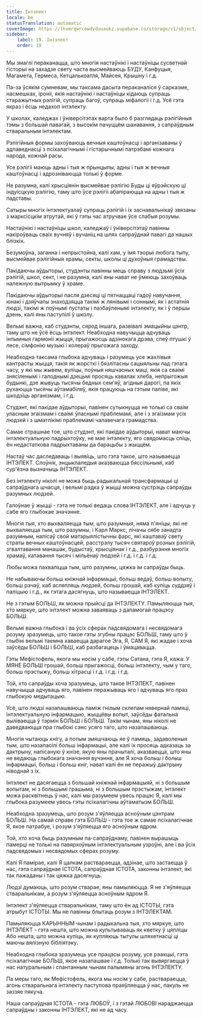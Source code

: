 ```yaml
---
title: Інтэлект
locale: be
statusTranslation: automatic
coverImage: https://lhvmrqwrcowdvduuaukz.supabase.co/storage/v1/object/public/strapi-uploads/small_cover-educacion-fundamental.webp-2d51a7828a2b1309555be27f7e2a61a0.webp
sidebar:
    label: 19. Інтэлект
    order: 19
---
```

Мы змаглі пераканацца, што многія настаўнікі і настаўніцы сусветнай гісторыі на захадзе свету часта высмейваюць БУДУ, Канфуцыя, Магамета, Гермеса, Кетцалькоатля, Майсея, Крышну і г.д.

Па-за ўсякім сумневам, мы таксама дасыта пераканаліся ў сарказме, насмешках, іроніі, якія настаўнікі і настаўніцы кідаюць супраць старажытных рэлігій, супраць багоў, супраць міфалогіі і г.д. Усё гэта якраз і ёсць недахоп інтэлекту.

У школах, каледжах і ўніверсітэтах варта было б разглядаць рэлігійныя тэмы з большай павагай, з высокім пачуццём шанавання, з сапраўдным стваральным інтэлектам.

Рэлігійныя формы захоўваюць вечныя каштоўнасці і арганізаваны ў адпаведнасці з псіхалагічнымі і гістарычнымі патрэбамі кожнага народа, кожнай расы.

Усе рэлігіі маюць адны і тыя ж прынцыпы, адны і тыя ж вечныя каштоўнасці і адрозніваюцца толькі ў форме.

Не разумна, калі хрысціянін высмейвае рэлігію Буды ці яўрэйскую ці індуісцкую рэлігію, таму што ўсе рэлігіі абапіраюцца на адны і тыя ж падставы.

Сатыры многіх інтэлектуалаў супраць рэлігій і іх заснавальнікаў звязаны з марксісцкім атрутай, які ў гэты час атручвае ўсе слабыя розумы.

Настаўнікі і настаўніцы школ, каледжаў і ўніверсітэтаў павінны накіроўваць сваіх вучняў і вучаніц на шлях сапраўднай павагі да нашых блізкіх.

Безумоўна, заганна і непрыстойна, калі хам, у імя тэорыі любога тыпу, высмейвае рэлігійныя храмы, секты, школы ці духоўныя грамадствы.

Пакідаючы аўдыторыі, студэнты павінны мець справу з людзьмі ўсіх рэлігій, школ, сект, і не разумна, калі яны нават не ўмеюць захоўваць належную вытрымку ў храме.

Пакідаючы аўдыторыі пасля дзесяці ці пятнаццаці гадоў навучання, юнакі і дзяўчаты знаходзяцца такімі ж лянівымі і соннымі, як і астатнія людзі, такімі ж поўнымі пустаты і пазбаўленымі інтэлекту, як і ў першы дзень, калі яны паступілі ў школу.

Вельмі важна, каб студэнты, сярод іншага, развівалі эмацыйны цэнтр, таму што не ўсё ёсць інтэлект. Неабходна навучыцца адчуваць інтымныя гармоніі жыцця, прыгажосць адзінокага дрэва, спеў птушкі ў лесе, сімфонію музыкі і колераў прыгожага заходу.

Неабходна таксама глыбока адчуваць і разумець усе жахлівыя кантрасты жыцця, такія як жорсткі і бязлітасны сацыяльны лад гэтага часу, у які мы жывем, вуліцы, поўныя няшчасных маці, якія са сваімі знясіленымі і галоднымі дзецьмі просяць кавалак хлеба, непрыгожыя будынкі, дзе жывуць тысячы бедных сем'яў, агідныя дарогі, па якіх рухаюцца тысячы аўтамабіляў, якія працуюць на гэтым паліве, які шкодзіць арганізмам, і г.д.

Студэнт, які пакідае аўдыторыі, павінен сутыкнуцца не толькі са сваім уласным эгаізмам і сваімі ўласнымі праблемамі, але і з эгаізмам усіх людзей і з шматлікімі праблемамі чалавечага грамадства.

Самае страшнае тое, што студэнт, які пакідае аўдыторыі, нават маючы інтэлектуальную падрыхтоўку, не мае інтэлекту, яго свядомасць спіць, ён недастаткова падрыхтаваны да барацьбы з жыццём.

Настаў час даследаваць і выявіць, што гэта такое, што называецца ІНТЭЛЕКТ. Слоўнік, энцыклапедыя аказваюцца бяссільнымі, каб сур'ёзна вызначыць ІНТЭЛЕКТ.

Без інтэлекту ніколі не можа быць радыкальнай трансфармацыі ці сапраўднага шчасця, і вельмі рэдка ў жыцці можна сустрэць сапраўды разумных людзей.

Галоўнае ў жыцці - гэта не толькі ведаць слова ІНТЭЛЕКТ, але і адчуць у сабе яго глыбокае значэнне.

Многія тыя, хто выхваляецца тым, што разумныя, няма п'яніцы, які не выхваляецца тым, што разумны, і Карл Маркс, лічачы сябе занадта разумным, напісаў свой матэрыялістычны фарс, які каштаваў свету страты вечных каштоўнасцей, расстрэлу тысяч святароў розных рэлігій, згвалтавання манашак, будыстаў, хрысціянак і г.д., разбурэння многіх храмаў, катавання тысяч і мільёнаў людзей і г.д. і г.д. і г.д.

Любы можа пахваліцца тым, што разумны, цяжка ім сапраўды быць.

Не набываючы больш кніжнай інфармацыі, больш ведаў, больш вопыту, больш рэчаў, каб асляпляць людзей, больш грошай, каб купіць суддзяў і паліцыю і г.д., як гэтага дасягнуць, што называецца ІНТЭЛЕКТ.

Не з гэтым БОЛЬШ, як можна прыйсці да ІНТЭЛЕКТУ. Памыляюцца тыя, хто мяркуе, што інтэлект можна заваяваць з дапамогай працэсу БОЛЬШ.

Вельмі важна глыбока і ва ўсіх сферах падсвядомага і несвядомага розуму зразумець, што такое гэты згубны працэс БОЛЬШ, таму што ў глыбіні вельмі таемна хаваецца дарагое Эга, Я, САМ Я, які жадае і хоча заўсёды БОЛЬШ і БОЛЬШ, каб разбагацець і ўмацавацца.

Гэты Мефістофель, якога мы носім у сабе, гэты Сатана, гэта Я, кажа: У МЯНЕ БОЛЬШ грошай, больш прыгажосці, больш інтэлекту, чым у таго, больш прэстыжу, больш хітрасці і г.д. і г.д. і г.д.

Той, хто сапраўды хоча зразумець, што такое ІНТЭЛЕКТ, павінен навучыцца адчуваць яго, павінен перажываць яго і адчуваць яго праз глыбокую медытацыю.

Усё, што людзі назапашваюць паміж гнілым склепам нявернай памяці, інтэлектуальную інфармацыю, жыццёвы вопыт, заўсёды фатальна выліваецца ў тэрмін БОЛЬШ і БОЛЬШ. Такім чынам, яны ніколі не даведваюцца пра глыбокі сэнс усяго таго, што назапашваюць.

Многія чытаюць кнігу, а потым змяшчаюць яе ў памяць, задаволеныя тым, што назапасілі больш інфармацыі, але калі іх просяць адказаць за дактрыну, напісаную ў кнізе, якую яны прачыталі, аказваецца, што яны не ведаюць глыбокага значэння вучэння, але Я хоча больш і больш інфармацыі, больш і больш кніг, нават калі ён не перажыў дактрыну ніводнай з іх.

Інтэлект не дасягаецца з большай кніжнай інфармацыяй, ні з большым вопытам, ні з большымі грашыма, ні з большым прэстыжам, інтэлект можа расквітнець ў нас, калі мы разумеем увесь працэс Я, калі мы глыбока разумеем увесь гэты псіхалагічны аўтаматызм БОЛЬШ.

Неабходна зразумець, што розум з'яўляецца асноўным цэнтрам БОЛЬШ. На самай справе гэта БОЛЬШ - гэта тое ж самае псіхалагічнае Я, якое патрабуе, і розум з'яўляецца яго асноўным ядром.

Той, хто хоча быць разумным па-сапраўднаму, павінен вырашыць памерці не толькі на павярхоўным інтэлектуальным узроўні, але і ва ўсіх падсвядомых і несвядомых сферах розуму.

Калі Я памірае, калі Я цалкам раствараецца, адзінае, што застаецца ў нас, гэта сапраўднае ІСТОТА, сапраўдная ІСТОТА, законны інтэлект, які так пажаданы і так цяжка дасягнуць.

Людзі думаюць, што розум стварае, яны памыляюцца. Я не з'яўляецца стваральнікам, а розум з'яўляецца асноўным ядром Я.

Інтэлект з'яўляецца стваральнікам, таму што ён ад ІСТОТЫ, гэта атрыбут ІСТОТЫ. Мы не павінны блытаць розум з ІНТЭЛЕКТАМ.

Памыляюцца КАРЫННЫМ чынам і радыкальна тыя, хто мяркуе, што ІНТЭЛЕКТ - гэта нешта, што можна культываваць як кветку ў цяпліцы Або нешта, што можна купіць, як купляюць тытулы шляхетнасці ці маючы вялізную бібліятэку.

Неабходна глыбока зразумець усе працэсы розуму, усе рэакцыі, гэта псіхалагічнае БОЛЬШ, якое назапашвае і г.д. Толькі так вывяргаецца ў нас натуральным і спантанным чынам палымяны агонь ІНТЭЛЕКТУ.

Па меры таго, як Мефістофель, якога мы носім у сабе, раствараецца, агонь стваральнага інтэлекту паступова праяўляецца ў нас, пакуль не заззяе пякуча.

Наша сапраўдная ІСТОТА - гэта ЛЮБОЎ, і з гэтай ЛЮБОВІ нараджаецца сапраўдны і законны ІНТЭЛЕКТ, які не ад часу.

